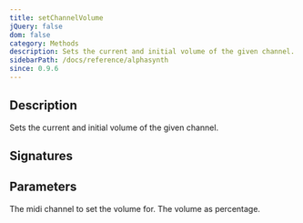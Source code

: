 ```yaml
---
title: setChannelVolume
jQuery: false
dom: false
category: Methods
description: Sets the current and initial volume of the given channel.
sidebarPath: /docs/reference/alphasynth
since: 0.9.6
---
```



## Description
Sets the current and initial volume of the given channel. 

## Signatures

<TypeTable>
    <TypeRow type="net" name="void SetChannelVolume(int channel, double volume)">
    </TypeRow>
    <TypeRow type="js" name="function setChannelVolume(channel, volume)">
    </TypeRow>
</TypeTable>

## Parameters

<ParameterTable>
    <ParameterRow platform="all" name="channel" type="int">
        The midi channel to set the volume for. 
    </ParameterRow>
    <ParameterRow platform="all" name="Volume" type="double">
        The volume as percentage. 
    </ParameterRow>
</ParameterTable>